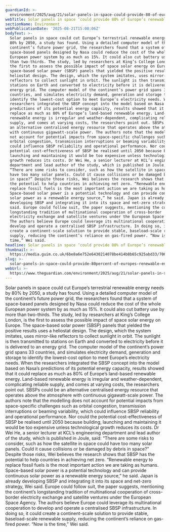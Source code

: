 ```yaml
---
guardianId: >-
  environment/2025/aug/21/solar-panels-in-space-could-provide-80-of-europes-renewable-energy-by-2050
webTitle: Solar panels in space ‘could provide 80% of Europe’s renewable energy by 2050’
sectionName: Environment
webPublicationDate: '2025-08-21T15:00:06Z'
bodyText: >-
  Solar panels in space could cut Europe’s terrestrial renewable energy needs by
  80% by 2050, a study has found. Using a detailed computer model of the
  continent’s future power grid, the researchers found that a system of
  space-based panels designed by Nasa could reduce the cost of the whole
  European power system by as much as 15%. It could also cut battery use by more
  than two-thirds. The study, led by researchers at King’s College London, is
  the first to assess the possible impact of space solar energy on Europe. The
  space-based solar power (SBSP) panels that yielded the positive results uses a
  heliostat design. The design, which the system imitates, uses mirror-like
  reflectors to collect sunlight in orbit. The sunlight is then transmitted to
  stations on Earth and converted to electricity before it is delivered to an
  energy grid. The computer model of the continent’s power grid spans 33
  countries, and simulates electricity demand, generation and storage to
  identify the lowest-cost option to meet Europe’s electricity needs. When the
  researchers integrated the SBSP concept into the model based on Nasa’s
  predictions of its potential energy capacity, results showed that it could
  replace as much as 80% of Europe’s land-based renewable energy. Land-based
  renewable energy is irregular and weather-dependent, complicating reliable
  supply, and comes at varying costs, the researchers point out. SBSPs could be
  an alternative centralised energy resource that operates above the atmosphere
  with continuous gigawatt-scale power. The authors note that the modelling does
  not account for potential impacts from space-specific challenges such as
  orbital congestion, transmission interruptions or beaming variability, which
  could influence SBSP reliability and operational performance. Nor could the
  potential cost-effectiveness of SBSP be realised until 2050 because building,
  launching and maintaining it would be too expensive unless technological
  growth reduces its costs. Dr Wei He, a senior lecturer at KCL’s engineering
  department and lead author of the study, which is published in Joule, said:
  “There are some risks to consider, such as how the satellite in space could
  have too many solar panels. Could it cause collisions or be damaged by debris
  in space?” Despite those risks, Wei believes the research shows that SBSP has
  the potential to help countries in achieving net zero. “Renewable energy to
  replace fossil fuels is the most important action we are taking as humans.
  Space-based solar power is a potential technology and can provide continuous
  solar power as a renewable energy source,” he said. Japan is already
  developing SBSP and integrating it into its space and net-zero strategy, Wei
  said. Europe could follow suit, the paper suggests, mentioning the continent’s
  longstanding tradition of multinational cooperation of cross-border
  electricity exchange and satellite ventures under the European Space Agency.
  The authors believe Europe could leverage its multinational cooperation to
  develop and operate a centralised SBSP infrastructure. In doing so, it could
  create a continent-scale solution to provide stable, baseload-scale renewable
  supply, reducing the continent’s reliance on gas-fired power. “Now is the
  time,” Wei said.
headline: Solar panels in space ‘could provide 80% of Europe’s renewable energy by 2050’
thumbnail: >-
  https://media.guim.co.uk/6be8a6e752e6430214078be414b8b65c925abd33/706_0_3601_2883/500.jpg
slug: >-
  solar-panels-in-space-could-provide-80percent-of-europes-renewable-energy-by-2050
webUrl: >-
  https://www.theguardian.com/environment/2025/aug/21/solar-panels-in-space-could-provide-80-of-europes-renewable-energy-by-2050
---
```

Solar panels in space could cut Europe’s terrestrial renewable energy needs by 80% by 2050, a study has found. Using a detailed computer model of the continent’s future power grid, the researchers found that a system of space-based panels designed by Nasa could reduce the cost of the whole European power system by as much as 15%. It could also cut battery use by more than two-thirds. The study, led by researchers at King’s College London, is the first to assess the possible impact of space solar energy on Europe. The space-based solar power (SBSP) panels that yielded the positive results uses a heliostat design. The design, which the system imitates, uses mirror-like reflectors to collect sunlight in orbit. The sunlight is then transmitted to stations on Earth and converted to electricity before it is delivered to an energy grid. The computer model of the continent’s power grid spans 33 countries, and simulates electricity demand, generation and storage to identify the lowest-cost option to meet Europe’s electricity needs. When the researchers integrated the SBSP concept into the model based on Nasa’s predictions of its potential energy capacity, results showed that it could replace as much as 80% of Europe’s land-based renewable energy. Land-based renewable energy is irregular and weather-dependent, complicating reliable supply, and comes at varying costs, the researchers point out. SBSPs could be an alternative centralised energy resource that operates above the atmosphere with continuous gigawatt-scale power. The authors note that the modelling does not account for potential impacts from space-specific challenges such as orbital congestion, transmission interruptions or beaming variability, which could influence SBSP reliability and operational performance. Nor could the potential cost-effectiveness of SBSP be realised until 2050 because building, launching and maintaining it would be too expensive unless technological growth reduces its costs. Dr Wei He, a senior lecturer at KCL’s engineering department and lead author of the study, which is published in Joule, said: “There are some risks to consider, such as how the satellite in space could have too many solar panels. Could it cause collisions or be damaged by debris in space?” Despite those risks, Wei believes the research shows that SBSP has the potential to help countries in achieving net zero. “Renewable energy to replace fossil fuels is the most important action we are taking as humans. Space-based solar power is a potential technology and can provide continuous solar power as a renewable energy source,” he said. Japan is already developing SBSP and integrating it into its space and net-zero strategy, Wei said. Europe could follow suit, the paper suggests, mentioning the continent’s longstanding tradition of multinational cooperation of cross-border electricity exchange and satellite ventures under the European Space Agency. The authors believe Europe could leverage its multinational cooperation to develop and operate a centralised SBSP infrastructure. In doing so, it could create a continent-scale solution to provide stable, baseload-scale renewable supply, reducing the continent’s reliance on gas-fired power. “Now is the time,” Wei said.
